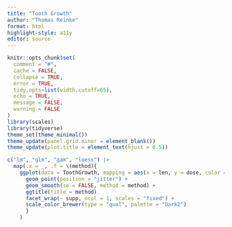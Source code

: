 ```yaml
---
title: "Tooth Growth"
author: "Thomas Reinke"
format: html
highlight-style: a11y
editor: source
---
```


```r
knitr::opts_chunk$set(
  comment = "#", 
  cache = FALSE,  
  collapse = TRUE,
  error = TRUE,
  tidy.opts=list(width.cutoff=65),
  echo = TRUE,
  message = FALSE,
  warning = FALSE
)
library(scales)
library(tidyverse)
theme_set(theme_minimal())
theme_update(panel.grid.minor = element_blank())
theme_update(plot.title = element_text(hjust = 0.5))
```

```r
c("lm", "glm", "gam", "loess") |>
  map(.x = _, .f = \(method){
    ggplot(data = ToothGrowth, mapping = aes(x = len, y = dose, color = supp)) + 
      geom_point(position = "jitter") +
      geom_smooth(se = FALSE, method = method) + 
      ggtitle(title = method)
      facet_wrap(~ supp, ncol = 1, scales = "fixed") + 
      scale_color_brewer(type = "qual", palette = "Dark2")
      }
    )
```
